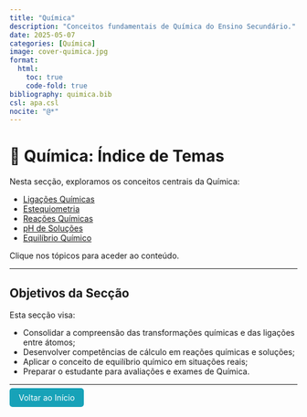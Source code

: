 ```yaml
---
title: "Química"
description: "Conceitos fundamentais de Química do Ensino Secundário."
date: 2025-05-07
categories: [Química]
image: cover-quimica.jpg
format:
  html:
    toc: true
    code-fold: true
bibliography: quimica.bib
csl: apa.csl
nocite: "@*"
---
```


# 🧪 Química: Índice de Temas

Nesta secção, exploramos os conceitos centrais da Química:

- [Ligações Químicas](ligacoes-quimicas.qmd)
- [Estequiometria](estequiometria.qmd)
- [Reações Químicas](reacoes-quimicas.qmd)
- [pH de Soluções](ph-solucoes.qmd)
- [Equilíbrio Químico](equilibrio-quimico.qmd)

Clique nos tópicos para aceder ao conteúdo.

---

## Objetivos da Secção

Esta secção visa:

- Consolidar a compreensão das transformações químicas e das ligações entre átomos;
- Desenvolver competências de cálculo em reações químicas e soluções;
- Aplicar o conceito de equilíbrio químico em situações reais;
- Preparar o estudante para avaliações e exames de Química.

---

<p><a href="../../index.html" style="padding: 8px 16px; background-color: #17a2b8; color: white; border-radius: 5px; text-decoration: none;">Voltar ao Início</a></p>
